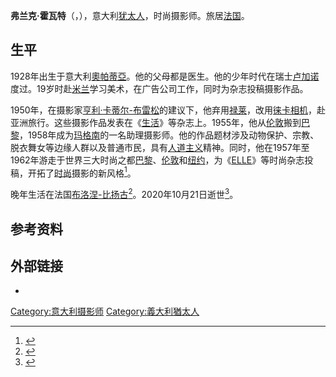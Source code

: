 {{Infobox person
| name        = 弗兰克·霍瓦特
| image       = 
| birth_date  = {{Birth date|1928|4|28|df=yes}}
| birth_place = [[義大利王國_(1861年－1946年)|意大利王国]][[奧帕蒂亞|奧帕蒂亞]]（现[[克罗地亚|克罗地亚]]）
| death_date  = {{death date and age|2020|10|21|1928|4|28|df=y}}
| death_place = 法国
| occupation  = 摄影师
}}
'''弗兰克·霍瓦特'''（{{lang-it|Frank Horvat}}，{{bd|1928年|4月28日|2020年|10月21日|catIdx=Horvat}}），意大利[[犹太人|犹太人]]，时尚摄影师。旅居[[法国|法国]]。
== 生平 ==
1928年出生于意大利[[奧帕蒂亞|奧帕蒂亞]]。他的父母都是医生。他的少年时代在瑞士[[卢加诺|卢加诺]]度过。19岁时赴[[米兰|米兰]]学习美术，在广告公司工作，同时为杂志投稿摄影作品。

1950年，在摄影家[[亨利·卡蒂尔-布雷松|亨利·卡蒂尔-布雷松]]的建议下，他弃用[[禄莱|禄莱]]，改用[[徕卡相机|徕卡相机]]，赴亚洲旅行。这些摄影作品发表在《[[生活_(雜誌)|生活]]》等杂志上。1955年，他从[[伦敦|伦敦]]搬到[[巴黎|巴黎]]，1958年成为[[玛格南圖片社|玛格南]]的一名助理摄影师。他的作品题材涉及动物保护、宗教、脱衣舞女等边缘人群以及普通市民，具有[[人道主义|人道主义]]精神。同时，他在1957年至1962年游走于世界三大时尚之都[[巴黎|巴黎]]、[[伦敦|伦敦]]和[[纽约|纽约]]，为《[[ELLE|ELLE]]》等时尚杂志投稿，开拓了[[时尚|时尚]]摄影的新风格<ref>{{cite journal |author1=宋毅 |title=报道摄影还是时尚摄影?"跨界"摄影大师弗兰克·霍瓦特 |journal=艺术与设计 |date=2015 |issue=3 |pages=70-75 |issn=1008-2832}}</ref>。

晚年生活在法国[[布洛涅-比扬古|布洛涅-比扬古]]<ref>{{cite web |title=« Mort de Frank Horvat, l’un des derniers grands photographes des années 50 |url=https://www.telerama.fr/sortir/frank-horvat-photographe-de-linstant-decisif-expose-a-la-maison-doisneau-6716235.php |publisher=Télérama |language=fr |date=2020-10-21 |access-date=2020-10-21 |archive-date=2021-04-04 |archive-url=https://web.archive.org/web/20210404012043/https://www.telerama.fr/sortir/frank-horvat-photographe-de-linstant-decisif-expose-a-la-maison-doisneau-6716235.php |dead-url=no }}</ref>。2020年10月21日逝世<ref>{{cite web|first1=Valérie|last1=Duponchelle|accessdate=2020-10-21|title=Décès du photographe Frank Horvat, l'homme qui aimait les femmes|url=https://www.lefigaro.fr/arts-expositions/deces-du-photographe-frank-horvat-l-homme-qui-aimait-les-femmes-20201021|date=2020-10-21|language=fr|website=[[费加罗报|Le Figaro]]|archive-date=2020-10-22|archive-url=https://web.archive.org/web/20201022001319/https://www.lefigaro.fr/arts-expositions/deces-du-photographe-frank-horvat-l-homme-qui-aimait-les-femmes-20201021|dead-url=no}}</ref>。
== 参考资料 ==
{{Reflist}}

== 外部链接 ==
* {{Official website|www.horvatland.com}}

{{Authority control}}

{{DEFAULTSORT:Horvat, Frank}}
[[Category:意大利摄影师|Category:意大利摄影师]]
[[Category:義大利猶太人|Category:義大利猶太人]]